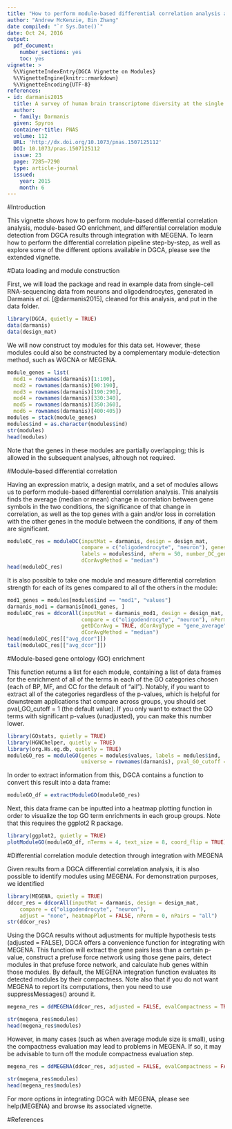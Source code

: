 ```yaml
---
title: "How to perform module-based differential correlation analysis and GO enrichment using DGCA"
author: "Andrew McKenzie, Bin Zhang"
date compiled: "`r Sys.Date()`"
date: Oct 24, 2016
output: 
  pdf_document: 
    number_sections: yes
    toc: yes
vignette: >
  %\VignetteIndexEntry{DGCA Vignette on Modules}
  %\VignetteEngine{knitr::rmarkdown}
  %\VignetteEncoding{UTF-8}
references:
- id: darmanis2015
  title: A survey of human brain transcriptome diversity at the single cell level
  author:
  - family: Darmanis
  given: Spyros 
  container-title: PNAS
  volume: 112
  URL: 'http://dx.doi.org/10.1073/pnas.1507125112'
  DOI: 10.1073/pnas.1507125112
  issue: 23
  page: 7285–7290
  type: article-journal
  issued:
    year: 2015
    month: 6
---
```


#Introduction 

This vignette shows how to perform module-based differential correlation analysis, module-based GO enrichment, and differential correlation module detection from DGCA results through integration with MEGENA. To learn how to perform the differential correlation pipeline step-by-step, as well as explore some of the different options available in DGCA, please see the extended vignette. 

#Data loading and module construction 

First, we will load the package and read in example data from single-cell RNA-sequencing data from neurons and oligodendrocytes, generated in Darmanis *et al.* [@darmanis2015], cleaned for this analysis, and put in the data folder. 

```r
library(DGCA, quietly = TRUE)
data(darmanis)
data(design_mat)
```

We will now construct toy modules for this data set. However, these modules could also be constructed by a complementary module-detection method, such as WGCNA or MEGENA. 

```r
module_genes = list(
  mod1 = rownames(darmanis)[1:100], 
  mod2 = rownames(darmanis)[90:190], 
  mod3 = rownames(darmanis)[190:290],
  mod4 = rownames(darmanis)[330:340], 
  mod5 = rownames(darmanis)[350:360],
  mod6 = rownames(darmanis)[400:405])
modules = stack(module_genes)
modules$ind = as.character(modules$ind)
str(modules)
head(modules)
```

Note that the genes in these modules are partially overlapping; this is allowed in the subsequent analyses, although not required. 

#Module-based differential correlation 

Having an expression matrix, a design matrix, and a set of modules allows us to perform module-based differential correlation analysis. This analysis finds the average (median or mean) change in correlation between gene symbols in the two conditions, the significance of that change in correlation, as well as the top genes with a gain and/or loss in correlation with the other genes in the module between the conditions, if any of them are significant. 

```r
moduleDC_res = moduleDC(inputMat = darmanis, design = design_mat, 
                        compare = c("oligodendrocyte", "neuron"), genes = modules$values, 
                        labels = modules$ind, nPerm = 50, number_DC_genes = 3, 
                        dCorAvgMethod = "median")
head(moduleDC_res)
```

It is also possible to take one module and measure differential correlation strength for each of its genes compared to all of the others in the module: 

```r
mod1_genes = modules[modules$ind == "mod1", "values"]
darmanis_mod1 = darmanis[mod1_genes, ]
moduleDC_res = ddcorAll(inputMat = darmanis_mod1, design = design_mat, 
                        compare = c("oligodendrocyte", "neuron"), nPerm = 50, 
                        getDCorAvg = TRUE, dCorAvgType = "gene_average", 
                        dCorAvgMethod = "median")
head(moduleDC_res[["avg_dcor"]])
tail(moduleDC_res[["avg_dcor"]])
```

#Module-based gene ontology (GO) enrichment 

This function returns a list for each module, containing a list of data frames for the enrichment of all of the terms in each of the GO categories chosen (each of BP, MF, and CC for the default of "all"). Notably, if you want to extract all of the categories regardless of the p-values, which is helpful for downstream applications that compare across groups, you should set pval_GO_cutoff = 1 (the default value). If you only want to extract the GO terms with significant p-values (unadjusted), you can make this number lower. 
 
```r
library(GOstats, quietly = TRUE)
library(HGNChelper, quietly = TRUE)
library(org.Hs.eg.db, quietly = TRUE)
moduleGO_res = moduleGO(genes = modules$values, labels = modules$ind, 
                        universe = rownames(darmanis), pval_GO_cutoff = 1)
```

In order to extract information from this, DGCA contains a function to convert this result into a data frame: 

```r
moduleGO_df = extractModuleGO(moduleGO_res)
```

Next, this data frame can be inputted into a heatmap plotting function in order to visualize the top GO term enrichments in each group groups. Note that this requires the ggplot2 R package. 

```r
library(ggplot2, quietly = TRUE)
plotModuleGO(moduleGO_df, nTerms = 4, text_size = 8, coord_flip = TRUE)
```

#Differential correlation module detection through integration with MEGENA 

Given results from a DGCA differential correlation analysis, it is also possible to identify modules using MEGENA. For demonstration purposes, we identified 

```r
library(MEGENA, quietly = TRUE)
ddcor_res = ddcorAll(inputMat = darmanis, design = design_mat,
	compare = c("oligodendrocyte", "neuron"), 
	adjust = "none", heatmapPlot = FALSE, nPerm = 0, nPairs = "all")
str(ddcor_res)
```

Using the DGCA results without adjustments for multiple hypothesis tests (adjusted = FALSE), DGCA offers a convenience function for integrating with MEGENA. This function will extract the gene pairs less than a certain p-value, construct a prefuse force network using those gene pairs, detect modules in that prefuse force network, and calculate hub genes within those modules. By default, the MEGENA integration function evaluates its detected modules by their compactness. Note also that if you do not want MEGENA to report its computations, then you need to use suppressMessages() around it. 

```r
megena_res = ddMEGENA(ddcor_res, adjusted = FALSE, evalCompactness = TRUE)
```

```r
str(megena_res$modules)
head(megena_res$modules)
```

However, in many cases (such as when average module size is small), using the compactness evaluation may lead to problems in MEGENA. If so, it may be advisable to turn off the module compactness evaluation step. 

```r
megena_res = ddMEGENA(ddcor_res, adjusted = FALSE, evalCompactness = FALSE)
```

```r
str(megena_res$modules)
head(megena_res$modules)
```

For more options in integrating DGCA with MEGENA, please see help(MEGENA) and browse its associated vignette. 

#References 
